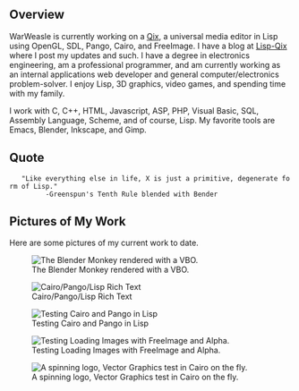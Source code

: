 == Overview ==

WarWeasle is currently working on a [[Qix]], a universal media editor in Lisp using OpenGL, SDL, Pango, Cairo, and FreeImage. I have a blog at [http://lisp-qix.blogspot.com/ Lisp-Qix] where I post my updates and such. I have a degree in electronics engineering, am a professional programmer, and am currently working as an internal applications web developer and general computer/electronics problem-solver.  I enjoy Lisp, 3D graphics, video games, and spending time with my family. 

I work with C, C++, HTML, Javascript, ASP, PHP, Visual Basic, SQL, Assembly Language, Scheme, and of course, Lisp. My favorite tools are Emacs, Blender, Inkscape, and Gimp.

== Quote ==

    "Like everything else in life, X is just a primitive, degenerate form of Lisp."
          -Greenspun's Tenth Rule blended with Bender

== Pictures of My Work ==

Here are some pictures of my current work to date.

[[File:Monkey1.jpg| The Blender Monkey rendered with a VBO.]]

[[File:Rich_text.jpg|Cairo/Pango/Lisp Rich Text]]


[[File:CairoPangoText.jpg|Testing Cairo and Pango in Lisp]]

[[File:Lisp-alpha.jpg|Testing Loading Images with FreeImage and Alpha.]]

[[File:Logo.jpg|A spinning logo, Vector Graphics test in Cairo on the fly.]]